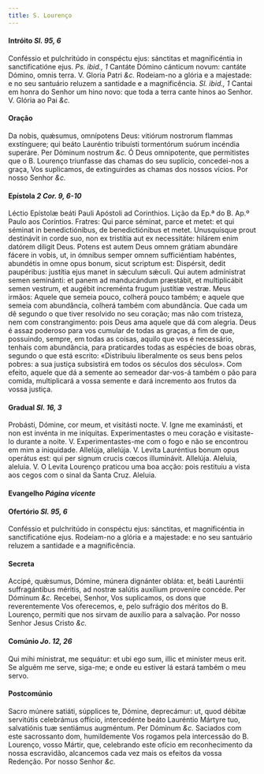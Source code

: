 ```yaml
---
title: S. Lourenço
---
```


#### Intróito <em>Sl. 95, 6</em>

<div class="grid grid-cols-2 gap-5">
  <span class="text-justify">
    Conféssio et pulchritúdo in conspéctu ejus: sánctitas et magnificéntia in
    sanctificatióne ejus. <em>Ps. ibid., 1</em> Cantáte Dómino cánticum novum:
    cantáte Dómino, omnis terra. V. Gloria Patri <em>&c.</em>
  </span>
  <span class="text-justify">
    Rodeiam-no a glória e a majestade: e no seu santuário reluzem a santidade e
    a magnificência. <em>Sl. ibid., 1</em> Cantai em honra do Senhor um hino
    novo: que toda a terra cante hinos ao Senhor. V. Glória ao Pai <em>&c.</em>
  </span>
</div>

#### Oração

<div class="grid grid-cols-2 gap-5">
  <span class="text-justify">
    Da nobis, quǽsumus, omnípotens Deus: vitiórum nostrorum flammas exstínguere;
    qui beáto Lauréntio tribuísti tormentórum suórum incéndia superáre. Per
    Dóminum nostrum <em>&c.</em>
  </span>
  <span class="text-justify">
    Ó Deus omnipotente, que permitistes que o B. Lourenço triunfasse das chamas
    do seu suplício, concedei-nos a graça, Vos suplicamos, de extinguirdes as
    chamas dos nossos vícios. Por nosso Senhor <em>&c.</em>
  </span>
</div>

#### Epístola <em>2 Cor. 9, 6-10</em>

<div class="grid grid-cols-2 gap-5">
  <span class="text-justify">
    Léctio Epístolæ beáti Pauli Apóstoli ad Corinthios.
  </span>
  <span class="text-justify">
    Lição da Ep.ª do B. Ap.º Paulo aos Coríntios.
  </span>
  <span class="text-justify">
    Fratres: Qui parce séminat, parce et metet: et qui séminat in
    benedictiónibus, de benedictiónibus et metet. Unusquísque prout destinávit
    in corde suo, non ex tristítia aut ex necessitáte: hilárem enim datórem
    díligit Deus. Potens est autem Deus omnem grátiam abundáre fácere in vobis,
    ut, in ómnibus semper omnem sufficiéntiam habéntes, abundétis in omne opus
    bonum, sicut scriptum est: Dispérsit, dedit paupéribus: justítia ejus manet
    in sǽculum sǽculi. Qui autem admínistrat semen seminánti: et panem ad
    manducándum præstábit, et multiplicábit semen vestrum, et augébit increménta
    frugum justítiæ vestræ.
  </span>
  <span class="text-justify">
    Meus irmãos: Aquele que semeia pouco, colherá pouco também; e aquele que
    semeia com abundância, colherá também com abundância. Que cada um dê segundo
    o que tiver resolvido no seu coração; mas não com tristeza, nem com
    constrangimento: pois Deus ama aquele que dá com alegria. Deus é assaz
    poderoso para vos cumular de todas as graças, a fim de que, possuindo,
    sempre, em todas as coisas, aquilo que vos é necessário, tenhais com
    abundância, para praticardes todas as espécies de boas obras, segundo o que
    está escrito: «Distribuiu liberalmente os seus bens pelos pobres: a sua
    justiça subsistirá em todos os séculos dos séculos». Com efeito, aquele que
    dá a semente ao semeador dar-vos-á também o pão para comida, multiplicará a
    vossa semente e dará incremento aos frutos da vossa justiça.
  </span>
</div>

#### Gradual <em>Sl. 16, 3</em>

<div class="grid grid-cols-2 gap-5">
  <span class="text-justify">
    Probásti, Dómine, cor meum, et visitásti nocte. V. Igne me examinásti, et
    non est invénta in me iníquitas.
  </span>
  <span class="text-justify">
    Experimentastes o meu coração e visitaste-lo durante a noite. V.
    Experimentastes-me com o fogo e não se encontrou em mim a iniquidade.
  </span>
  <span class="text-justify">
    Allelúja, allelúja. V. Levíta Lauréntius bonum opus operátus est: qui per
    signum crucis cœcos illuminávit. Allelúja.
  </span>
  <span class="text-justify">
    Aleluia, aleluia. V. O Levita Lourenço praticou uma boa acção: pois
    restituiu a vista aos cegos com o sinal da Santa Cruz. Aleluia.
  </span>
</div>

#### Evangelho <em>Página vicente</em>

#### Ofertório <em>Sl. 95, 6</em>

<div class="grid grid-cols-2 gap-5">
  <span class="text-justify">
    Conféssio et pulchritúdo in conspéctu ejus: sánctitas, et magnificéntia in
    sanctificatióne ejus.
  </span>
  <span class="text-justify">
    Rodeiam-no a glória e a majestade: e no seu santuário reluzem a santidade e
    a magnificência.
  </span>
</div>

#### Secreta

<div class="grid grid-cols-2 gap-5">
  <span class="text-justify">
    Accipé, quǽsumus, Dómine, múnera dignánter obláta: et, beáti Lauréntii
    suffragántibus méritis, ad nostræ salútis auxílium proveníre concéde. Per
    Dóminum <em>&c.</em>
  </span>
  <span class="text-justify">
    Recebei, Senhor, Vos suplicamos, os dons que reverentemente Vos oferecemos,
    e, pelo sufrágio dos méritos do B. Lourenço, permiti que nos sirvam de
    auxílio para a salvação. Por nosso Senhor Jesus Cristo <em>&c.</em>
  </span>
</div>

#### Comúnio <em>Jo. 12, 26</em>

<div class="grid grid-cols-2 gap-5">
  <span class="text-justify">
    Qui mihi mínistrat, me sequátur: et ubi ego sum, illic et miníster meus
    erit.
  </span>
  <span class="text-justify">
    Se alguém me serve, siga-me; e onde eu estiver lá estará também o meu servo.
  </span>
</div>

#### Postcomúnio

<div class="grid grid-cols-2 gap-5">
  <span class="text-justify">
    Sacro múnere satiáti, súpplices te, Dómine, deprecámur: ut, quod débitæ
    servitútis celebrámus offício, intercedénte beáto Lauréntio Mártyre tuo,
    salvatiónis tuæ sentiámus augméntum. Per Dóminum <em>&c.</em>
  </span>
  <span class="text-justify">
    Saciados com este sacrossanto dom, humildemente Vos rogamos pela intercessão
    do B. Lourenço, vosso Mártir, que, celebrando este ofício em reconhecimento
    da nossa escravidão, alcancemos cada vez mais os efeitos da vossa Redenção.
    Por nosso Senhor <em>&c.</em>
  </span>
</div>
